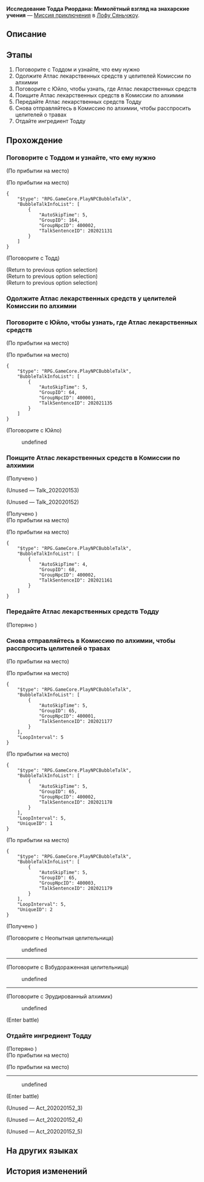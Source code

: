 {{Дополнить|Диалоги.}}
{{Миссия Инфобокс
|id              = 2020201
|Название        = 
|Изображение     = Миссия Освоения Исследование Тодда Риордана Мимолётный взгляд на знахарские учения.png
|Тип             = Миссия приключения
|События         = 
|Глава           = 
|Условия         = Завершена [[Миссия Освоения]] ''[[Отважный дракон в безбрежном океане]]''
|Персонажи       = Взбудораженная целительница; Неопытная целительница; Первопроходец; Тодд; Эрудированный алхимик; Юйло
|СтартЛокация    = Центральная гавань Приюта звёздных яликов
|Мир             = Лофу Сяньчжоу
|Локации         = Центральная гавань Приюта звёздных яликов
|Предыдущая      = 
|Следующая       = 
|Награды         = Опыт Освоения*150; Звёздный нефрит*40; Путеводитель путешественника*4; Утраченный кристалл*4; Strale*25; Report: A Rare Plant Specimen*1 { text = Отчёт: Образец редкого вида растений }; Кредиты*40 000
}}
'''Исследование Тодда Риордана: Мимолётный взгляд на знахарские учения''' — [[Миссия приключения]] в [[Лофу Сяньчжоу]].

==Описание==
{{Описание|Похоже, учёный Тодд Риордан из Гильдии эрудитов столкнулся с проблемой в ходе исследования. Он высоко вас ценит и просит помочь найти медицинские книги. Из одной книги он узнаёт о существовании растения под названием священная золотистая веточка. Вскоре ему удаётся заполучить веточку с вашей же помощью.}}

==Этапы==
# Поговорите с Тоддом и узнайте, что ему нужно
# Одолжите Атлас лекарственных средств у целителей Комиссии по алхимии
# Поговорите с Юйло, чтобы узнать, где Атлас лекарственных средств
# Поищите Атлас лекарственных средств в Комиссии по алхимии
# Передайте Атлас лекарственных средств Тодду
# Снова отправляйтесь в Комиссию по алхимии, чтобы расспросить целителей о травах
# Отдайте ингредиент Тодду

==Прохождение==
{{Дополнить}}


===Поговорите с Тоддом и узнайте, что ему нужно===
{{Описание миссии|локация=Центральная гавань Приюта звёздных яликов|Учёный Гильдии эрудитов Тодд Риордан, похоже, столкнулся с проблемой. Он относится к вам с большим уважением и поэтому попросил помочь с поиском Атласа. И это не «быть на побегушках», это «наука».}}
{{Диалог Начало}}
;(По прибытии на место)

;(По прибытии на место)
<pre>{
	"$type": "RPG.GameCore.PlayNPCBubbleTalk",
	"BubbleTalkInfoList": [
		{
			"AutoSkipTime": 5,
			"GroupID": 164,
			"GroupNpcID": 400002,
			"TalkSentenceID": 202021131
		}
	]
}</pre>

;(Поговорите с Тодд)
<!--Unknown TalkSentence: 502114101-->
;(Return to previous option selection)
;(Return to previous option selection)
;(Return to previous option selection)
{{Диалог Конец}}

===Одолжите Атлас лекарственных средств у целителей Комиссии по алхимии===
{{Описание миссии|локация=Комиссия по алхимии|Тодд намеревается получить у Комиссии по алхимии Атлас лекарственных средств. Для учёного не зазорно стремиться к знаниям, но, к сожалению, за книгой придётся идти вам.}}
{{Диалог Начало}}

{{Диалог Конец}}

===Поговорите с Юйло, чтобы узнать, где Атлас лекарственных средств===
{{Описание миссии|локация=Комиссия по алхимии|Брать без спросу - это воровство. Поскольку речь идёт о медицинском справочнике, необходимо получить разрешение от нынешнего главного алхимика Комиссии по алхимии. Но согласится ли новоиспечённый главный алхимик Юйло? Что ж, вам предстоит это выяснить.}}
{{Диалог Начало}}
;(По прибытии на место)

;(По прибытии на место)
<pre>{
	"$type": "RPG.GameCore.PlayNPCBubbleTalk",
	"BubbleTalkInfoList": [
		{
			"AutoSkipTime": 5,
			"GroupID": 64,
			"GroupNpcID": 400001,
			"TalkSentenceID": 202021135
		}
	]
}</pre>

;(Поговорите с Юйло)
<!--Unknown TalkSentence: 202021136-->
:{{Диалог|Стрелка}} undefined
<!--Unknown TalkSentence: 202021058-->
<!--Unknown TalkSentence: 202021059-->
<!--Unknown TalkSentence: 202021061-->
{{Диалог Конец}}

===Поищите Атлас лекарственных средств в Комиссии по алхимии===
{{Описание миссии|локация=Комиссия по алхимии|После хаоса в Комиссии по алхимии все заявки требуют пересмотра. Хотя Юйло отказала вам, вы узнали, что Атласа лекарственных средств нет на книжной полке. Может быть, вам стоит рискнуть и осмотреться?}}
{{Диалог Начало}}


;(Получено {{Item|Атлас лекарственных средств|20|x=1|text=Атлас лекарственных средств}})

;(Unused &mdash; Talk_202020153)
<!--Unknown TalkSentence: 202021157-->
:<!--Unknown TalkSentence: 202021158-->

;(Unused &mdash; Talk_202020152)
<!--Unknown TalkSentence: 202021154-->
:<!--Unknown TalkSentence: 202021155-->
:<!--Unknown TalkSentence: 202021156-->

;(Получено {{Item|Атлас лекарственных средств|20|x=1|text=Атлас лекарственных средств}})
;(По прибытии на место)

;(По прибытии на место)
<pre>{
	"$type": "RPG.GameCore.PlayNPCBubbleTalk",
	"BubbleTalkInfoList": [
		{
			"AutoSkipTime": 4,
			"GroupID": 68,
			"GroupNpcID": 400002,
			"TalkSentenceID": 202021161
		}
	]
}</pre>
{{Диалог Конец}}

===Передайте Атлас лекарственных средств Тодду===
{{Описание миссии|локация=Центральная гавань Приюта звёздных яликов|В разгар конфликта медицинские книги оказались разбросаны повсюду. С большим трудом, но всё-таки вам удаётся собрать весь Атлас лекарственных средств, который нужен Тодду. Скорее отнесите ему книги.}}
{{Диалог Начало}}

;(Потеряно {{Item|Атлас лекарственных средств|20|x=2|text=Атлас лекарственных средств}})
{{Диалог Конец}}

===Снова отправляйтесь в Комиссию по алхимии, чтобы расспросить целителей о травах===
{{Описание миссии|локация=Комиссия по алхимии|Вот так неожиданность - Тодд и правда кое-что знает о рецептах Комиссии по алхимии. Получив Атлас, он обнаруживает лекарственную траву под названием «священная золотистая веточка», с которой он был не знаком... Прогресс его исследований застопорился, поэтому он попросил вас обратиться к целителям Комиссии по алхимии, чтобы узнать об этом.}}
{{Диалог Начало}}
;(По прибытии на место)

;(По прибытии на место)
<pre>{
	"$type": "RPG.GameCore.PlayNPCBubbleTalk",
	"BubbleTalkInfoList": [
		{
			"AutoSkipTime": 5,
			"GroupID": 65,
			"GroupNpcID": 400001,
			"TalkSentenceID": 202021177
		}
	],
	"LoopInterval": 5
}</pre>

;(По прибытии на место)
<pre>{
	"$type": "RPG.GameCore.PlayNPCBubbleTalk",
	"BubbleTalkInfoList": [
		{
			"AutoSkipTime": 5,
			"GroupID": 65,
			"GroupNpcID": 400002,
			"TalkSentenceID": 202021178
		}
	],
	"LoopInterval": 5,
	"UniqueID": 1
}</pre>

;(По прибытии на место)
<pre>{
	"$type": "RPG.GameCore.PlayNPCBubbleTalk",
	"BubbleTalkInfoList": [
		{
			"AutoSkipTime": 5,
			"GroupID": 65,
			"GroupNpcID": 400003,
			"TalkSentenceID": 202021179
		}
	],
	"LoopInterval": 5,
	"UniqueID": 2
}</pre>
;(Получено {{Item|Жуткая ветка|20|x=1|text=Жуткая ветка}})

;(Поговорите с Неопытная целительница)
<!--Unknown TalkSentence: 202021103-->
:{{Диалог|Стрелка}} undefined
<!--Unknown TalkSentence: 202021105-->
<!--Unknown TalkSentence: 202021106-->
----

;(Поговорите с Взбудораженная целительница)
<!--Unknown TalkSentence: 202021107-->
:{{Диалог|Стрелка}} undefined
<!--Unknown TalkSentence: 202021109-->
<!--Unknown TalkSentence: 202021110-->
----

;(Поговорите с Эрудированный алхимик)
<!--Unknown TalkSentence: 202021111-->
:{{Диалог|Стрелка}} undefined
<!--Unknown TalkSentence: 202021113-->
<!--Unknown TalkSentence: 202021114-->
;(Enter battle)
::{{tx|Enemy list missing}}
{{Диалог Конец}}

===Отдайте ингредиент Тодду===
{{Описание миссии|локация=Центральная гавань Приюта звёздных яликов|Священная золотистая веточка оказалась вот такой вот штуковиной. А она точно целебная? Возможно, тут кроется тайна знахарского мастерства Комиссии по алхимии... Получить лекарственную траву было ох как непросто, но вы справились. Скорее отнесите её Тодду.}}
{{Диалог Начало}}

;(Потеряно {{Item|Жуткая ветка|20|x=1|text=Жуткая ветка}})
;(По прибытии на место)

;(По прибытии на место)
----
<!--Unknown TalkSentence: 202021117-->
:{{Диалог|Стрелка}} undefined
;(Enter battle)
::{{tx|Enemy list missing}}

;(Unused &mdash; Act_202020152_3)
<!--Unknown TalkSentence: 202021154-->
:<!--Unknown TalkSentence: 202021155-->
:<!--Unknown TalkSentence: 202021156-->

;(Unused &mdash; Act_202020152_4)
<!--Unknown TalkSentence: 202021154-->
:<!--Unknown TalkSentence: 202021155-->
:<!--Unknown TalkSentence: 202021156-->

;(Unused &mdash; Act_202020152_5)
<!--Unknown TalkSentence: 202021154-->
:<!--Unknown TalkSentence: 202021155-->
:<!--Unknown TalkSentence: 202021156-->
{{Диалог Конец}}

==На других языках==
{{На других языках
|en   = Todd Riordan's Academic Research: Glimpsing the Verdant Apothecary's Pouch
|zhs  = 陶德•雷奥登的学术研究：晚窥青囊
|zht  = 陶德•雷奧登的學術研究：晚窺青囊
|ja   = トッド・ライオットの学術研究：青嚢観察
|ko   = 토드•리오단의 학술 연구: 새내기 약사의 주머니 엿보기
|es   = Investigación académica de Todd Riordan: un vistazo a la bolsa del boticario
|fr   = Les recherches de Todd&nbsp;Riordan&nbsp;: La pochette verdoyante de l'apothicaire
|ru   = Исследование Тодда Риордана: Мимолётный взгляд на знахарские учения
|th   = งานวิจัยของ Todd Riordan: สอดส่องกระเป๋ายา
|vi   = Nghiên cứu học thuật của Todd Riordan: Thoáng Nhìn Y Thư
|de   = Todd Riordans akademische Forschung: Einblick in den grünen Apothekersack
|id   = Penelitian Akademis Todd Riordan: Sekilas tentang Praktik Medis
|pt   = Pesquisa Acadêmica de Todd Riordan: Vislumbrando a Bolsa da Botica Verdejante
}}

==История изменений==
{{История изменений|2.7}}
